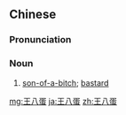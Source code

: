 ==Chinese==
{{zh-forms|type=21|2=egg}}

===Pronunciation===
{{zh-pron
|m=wángbadàn
|c=wong4 baat3 daan6-2
|cat=n
}}

===Noun===
{{zh-noun}}

# {{lb|zh|pejorative|slang}} [[son-of-a-bitch]]; [[bastard]]

[[mg:王八蛋]]
[[ja:王八蛋]]
[[zh:王八蛋]]